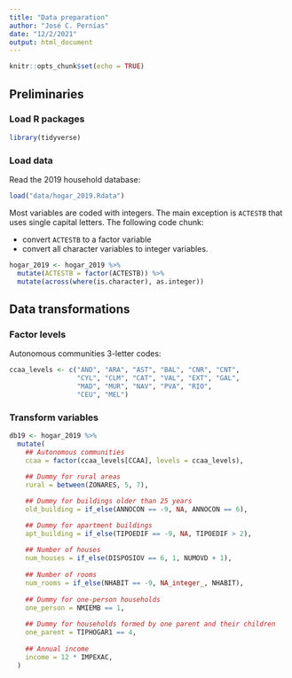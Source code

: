 ```yaml
---
title: "Data preparation"
author: "José C. Pernías"
date: "12/2/2021"
output: html_document
---
```


```r
knitr::opts_chunk$set(echo = TRUE)
```

## Preliminaries

### Load R packages

```r
library(tidyverse)
```


### Load data

Read the 2019 household database: 
```r
load("data/hogar_2019.Rdata")
```

Most variables are coded with integers. The main exception is `ACTESTB` that uses single capital letters. The following code chunk:

- convert `ACTESTB` to a factor variable
- convert all character variables to integer variables.

```r
hogar_2019 <- hogar_2019 %>%
  mutate(ACTESTB = factor(ACTESTB)) %>%
  mutate(across(where(is.character), as.integer))
```


## Data transformations

### Factor levels

Autonomous communities 3-letter codes:
```r
ccaa_levels <- c("AND", "ARA", "AST", "BAL", "CNR", "CNT",
                 "CYL", "CLM", "CAT", "VAL", "EXT", "GAL",
                 "MAD", "MUR", "NAV", "PVA", "RIO", 
                 "CEU", "MEL")
```

### Transform variables

```r
db19 <- hogar_2019 %>%
  mutate(
    ## Autonomous communities
    ccaa = factor(ccaa_levels[CCAA], levels = ccaa_levels),
    
    ## Dummy for rural areas
    rural = between(ZONARES, 5, 7),

    ## Dummy for buildings older than 25 years
    old_building = if_else(ANNOCON == -9, NA, ANNOCON == 6),

    ## Dummy for apartment buildings
    apt_building = if_else(TIPOEDIF == -9, NA, TIPOEDIF > 2),
    
    ## Number of houses
    num_houses = if_else(DISPOSIOV == 6, 1, NUMOVD + 1),
    
    ## Number of rooms
    num_rooms = if_else(NHABIT == -9, NA_integer_, NHABIT),
    
    ## Dummy for one-person households
    one_person = NMIEMB == 1,
    
    ## Dummy for households formed by one parent and their children
    one_parent = TIPHOGAR1 == 4,
    
    ## Annual income
    income = 12 * IMPEXAC,
  ) 
```

